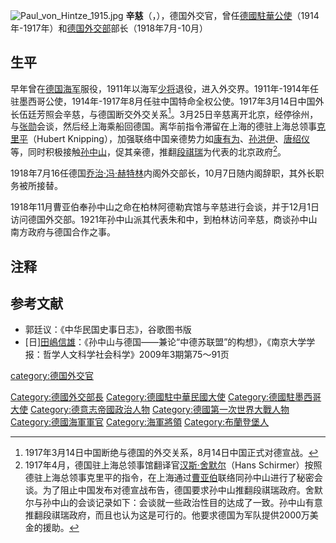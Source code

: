 {{expand|time=2011-04-29T08:05:21+00:00}}
[[File:Paul_von_Hintze_1915.jpg|thumb]]
'''辛慈'''（{{lang-de|'''Paul von Hintze'''}}，{{bd|1864年|2月13日|1941年|8月19日|catIdx=Hintze}}），德国外交官，曾任[[德國駐華大使列表|德國駐華公使]]（1914年-1917年）和[[德国外交部|德国外交部]]部长（1918年7月-10月）

==生平==
早年曾在[[德意志帝國海軍|德国海军]]服役，1911年以海军[[少将|少将]]退役，进入外交界。1911年-1914年任驻墨西哥公使，1914年-1917年8月任驻中国特命全权公使。1917年3月14日中国外长伍廷芳照会辛慈，与德国断交外交关系<ref>1917年3月14日中国断绝与德国的外交关系，8月14日中国正式对德宣战。</ref>。3月25日辛慈离开北京，经停徐州，与[[张勋|张勋]]会谈，然后经上海乘船回德国。离华前指令滞留在上海的德驻上海总领事[[克里平|克里平]]（Hubert Knipping），加强联络中国亲德势力如[[康有为|康有为]]、[[孙洪伊|孙洪伊]]、[[唐绍仪|唐绍仪]]等，同时积极接触[[孙中山|孙中山]]，促其亲德，推翻[[段祺瑞|段祺瑞]]为代表的北京政府<ref>1917年4月，德国驻上海总领事馆翻译官[[汉斯·舍默尔|汉斯·舍默尔]]（Hans Schirmer）按照德驻上海总领事克里平的指令，在上海通过[[曹亚伯|曹亚伯]]联络同孙中山进行了秘密会谈。为了阻止中国发布对德宣战布告，德国要求孙中山推翻段祺瑞政府。舍默尔与孙中山的会谈记录如下：会谈就一些政治性目的达成了一致。孙中山有意推翻段祺瑞政府，而且也认为这是可行的。他要求德国为军队提供2000万美金的援助。 </ref>。

1918年7月16任德国[[乔治·冯·赫特林|乔治·冯·赫特林]]内阁外交部长，10月7日随内阁辞职，其外长职务被{{le|威廉·索福|Wilhelm Solf}}所接替。

1918年11月曹亚伯奉孙中山之命在柏林阿德勒宾馆与辛慈进行会谈，并于12月1日访问德国外交部。1921年孙中山派其代表朱和中，到柏林访问辛慈，商谈孙中山南方政府与德国合作之事。

==注释==
{{reflist}}

==参考文献==
* 郭廷议：《中华民国史事日志》，谷歌图书版
* [日][[田嶋信雄|田嶋信雄]]：《孙中山与德国——兼论“中德苏联盟”的构想》，《南京大学学报：哲学人文科学社会科学》2009年3期第75～91页 

{{start box}}
{{s-before|{{Link-de|夏禮輔|Emil Krebs}}}}
{{s-title|[[德國駐華公使|德國駐華公使]]|1914年－1918年}}
{{s-after|''中德斷交''}}
{{end box}}

{{Authority control}}
{{DEFAULTSORT:Hintze, Paul von}}
[[Category:德國外交部長|Category:德國外交部長]]
[[Category:德國駐中華民國大使|Category:德國駐中華民國大使]]
[[Category:德國駐墨西哥大使|Category:德國駐墨西哥大使]]
[[category:德国外交官|category:德国外交官]]
[[Category:德意志帝國政治人物|Category:德意志帝國政治人物]]
[[Category:德國第一次世界大戰人物|Category:德國第一次世界大戰人物]]
[[Category:德國海軍軍官|Category:德國海軍軍官]]
[[Category:海軍將領|Category:海軍將領]]
[[Category:布蘭登堡人|Category:布蘭登堡人]]